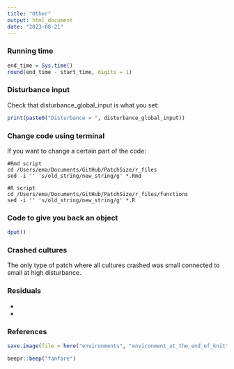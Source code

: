 ```yaml
---
title: "Other"
output: html_document
date: "2023-08-21"
---
```


### Running time

```r
end_time = Sys.time()
round(end_time - start_time, digits = 1)
```

### Disturbance input

Check that disturbance_global_input is what you set:

```r
print(paste0("Disturbance = ", disturbance_global_input))
```

### Change code using terminal

If you want to change a certain part of the code:

```batch
#Rmd script
cd /Users/ema/Documents/GitHub/PatchSize/r_files
sed -i '' 's/old_string/new_string/g' *.Rmd

#R script
cd /Users/ema/Documents/GitHub/PatchSize/r_files/functions
sed -i '' 's/old_string/new_string/g' *.R
```

### Code to give you back an object

```r
dput()
```

### Crashed cultures

The only type of patch where all cultures crashed was small connected to small at high disturbance.

### Residuals

-   

-   

### References

```r
save.image(file = here("environments", "environment_at_the_end_of_knitting.RData"))
```

```r
beepr::beep("fanfare")
```
